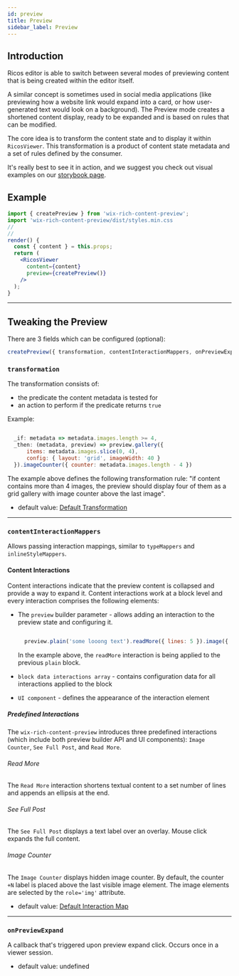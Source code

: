 ```yaml
---
id: preview
title: Preview
sidebar_label: Preview
---
```


## Introduction

Ricos editor is able to switch between several modes of previewing content that is being created within the editor itself.

A similar concept is sometimes used in social media applications (like previewing how a website link would expand into a card, or how user-generated text would look on a background). The Preview mode creates a shortened content display, ready to be expanded and is based on rules that can be modified.

The core idea is to transform the content state and to display it within `RicosViewer`. This transformation is a product of content state metadata and a set of rules defined by the consumer.

It's really best to see it in action, and we suggest you check out visual examples on our [storybook page](http://rich-content-storybook-master.surge.sh/?path=/story/preview--rules).

## Example

```jsx {9}
import { createPreview } from 'wix-rich-content-preview';
import 'wix-rich-content-preview/dist/styles.min.css
//
//
render() {
  const { content } = this.props;
  return (
    <RicosViewer
      content={content}
      preview={createPreview()}
    />
  );
}
```

---

## Tweaking the Preview

There are 3 fields which can be configured (optional):

```jsx
createPreview({ transformation, contentInteractionMappers, onPreviewExpand });
```

### `transformation`

The transformation consists of:

- the predicate the content metadata is tested for
- an action to perform if the predicate returns `true`

Example:

```js

  _if: metadata => metadata.images.length >= 4,
  _then: (metadata, preview) => preview.gallery({
      items: metadata.images.slice(0, 4),
      config: { layout: 'grid', imageWidth: 40 }
  }).imageCounter({ counter: metadata.images.length - 4 })

```

The example above defines the following transformation rule: "if content contains more than 4 images, the preview should display four of them as a grid gallery with image counter above the last image".

- default value: [Default Transformation](https://github.com/wix/ricos/blob/master/packages/preview/web/src/Components/default-transformation.ts)

---

### `contentInteractionMappers`

Allows passing interaction mappings, similar to `typeMappers` and `inlineStyleMappers`.

#### Content Interactions

Content interactions indicate that the preview content is collapsed and provide a way to expand it. Content interactions work at a block level and every interaction comprises the following elements:

- The `preview` builder parameter - allows adding an interaction to the preview state and configuring it.

  ```js

    preview.plain('some looong text').readMore({ lines: 5 }).image({ mediaInfo: {...} })

  ```

  In the example above, the `readMore` interaction is being applied to the previous `plain` block.

- `block data interactions array` - contains configuration data for all interactions applied to the block
- `UI component` - defines the appearance of the interaction element

##### Predefined Interactions

The `wix-rich-content-preview` introduces three predefined interactions (which include both preview builder API and UI components): `Image Counter`, `See Full Post`, and `Read More`.

###### Read More

The `Read More` interaction shortens textual content to a set number of lines and appends an ellipsis at the end.

###### See Full Post

The `See Full Post` displays a text label over an overlay. Mouse click expands the full content.

###### Image Counter

The `Image Counter` displays hidden image counter. By default, the counter `+N` label is placed above the last visible image element. The image elements are selected by the `role='img'` attribute.

- default value: [Default Interaction Map](https://github.com/wix/ricos/blob/master/packages/preview/web/src/Interactions/interactionMap.tsx)

---

### `onPreviewExpand`

A callback that's triggered upon preview expand click. Occurs once in a viewer session.

- default value: undefined

